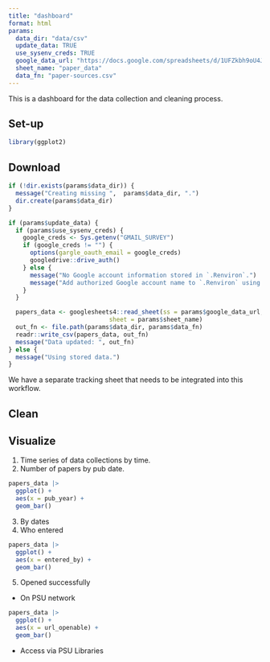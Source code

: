 ```yaml
---
title: "dashboard"
format: html
params:
  data_dir: "data/csv"
  update_data: TRUE
  use_sysenv_creds: TRUE
  google_data_url: "https://docs.google.com/spreadsheets/d/1UFZkbh9oU4JHpYsrkDQcNmDyqD4J-qB74dhyMzIkqKs/edit?usp=sharing"
  sheet_name: "paper_data"
  data_fn: "paper-sources.csv"
---
```


This is a dashboard for the data collection and cleaning process.

## Set-up

```r
library(ggplot2)
```

## Download

```r
if (!dir.exists(params$data_dir)) {
  message("Creating missing ",  params$data_dir, ".")
  dir.create(params$data_dir)
}

if (params$update_data) {
  if (params$use_sysenv_creds) {
    google_creds <- Sys.getenv("GMAIL_SURVEY")
    if (google_creds != "") {
      options(gargle_oauth_email = google_creds)
      googledrive::drive_auth()
    } else {
      message("No Google account information stored in `.Renviron`.")
      message("Add authorized Google account name to `.Renviron` using `usethist::edit_r_environ()`.")
    }
  }

  papers_data <- googlesheets4::read_sheet(ss = params$google_data_url,
                            sheet = params$sheet_name)
  out_fn <- file.path(params$data_dir, params$data_fn)
  readr::write_csv(papers_data, out_fn)
  message("Data updated: ", out_fn)
} else {
  message("Using stored data.")
}
```

::: {.callout-note}

We have a separate tracking sheet that needs to be integrated into this workflow.

:::

## Clean

## Visualize

1. Time series of data collections by time.
2. Number of papers by pub date.

```r
papers_data |>
  ggplot() +
  aes(x = pub_year) +
  geom_bar()
```

3. By dates
4. Who entered

```r
papers_data |>
  ggplot() +
  aes(x = entered_by) +
  geom_bar()
```


5. Opened successfully
  - On PSU network
  
```r
papers_data |>
  ggplot() +
  aes(x = url_openable) +
  geom_bar()
```
  
  - Access via PSU Libraries
